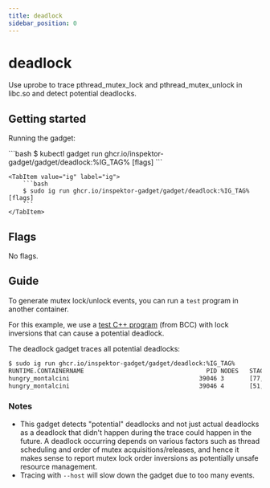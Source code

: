 ```yaml
---
title: deadlock
sidebar_position: 0
---
```



# deadlock

Use uprobe to trace pthread_mutex_lock and pthread_mutex_unlock in libc.so and detect potential deadlocks.

## Getting started

Running the gadget:

<Tabs groupId="env">
    <TabItem value="kubectl-gadget" label="kubectl gadget">
        ```bash
        $ kubectl gadget run ghcr.io/inspektor-gadget/gadget/deadlock:%IG_TAG% [flags]
        ```
    </TabItem>

    <TabItem value="ig" label="ig">
        ```bash
        $ sudo ig run ghcr.io/inspektor-gadget/gadget/deadlock:%IG_TAG% [flags]
        ```
    </TabItem>
</Tabs>

## Flags

No flags.

## Guide

To generate mutex lock/unlock events, you can run a `test` program in another container.

For this example, we use a [test C++ program](https://github.com/iovisor/bcc/blob/master/tools/deadlock_example.txt#L187) (from BCC) with lock inversions that can cause a potential deadlock.

The deadlock gadget traces all potential deadlocks:
```bash
$ sudo ig run ghcr.io/inspektor-gadget/gadget/deadlock:%IG_TAG%
RUNTIME.CONTAINERNAME                                  PID NODES   STACK_IDS                                           COMM
hungry_montalcini                                    39046 3       [77, 13], [149, 42], [11, 109]                      test
hungry_montalcini                                    39046 4       [51, 208], [87, 52], [239, 71], [175, 35]           test
```

### Notes

- This gadget detects "potential" deadlocks and not just actual deadlocks as a deadlock that didn't happen during the trace could happen in the future.
A deadlock occurring depends on various factors such as thread scheduling and order of mutex acquisitions/releases, and hence it makes sense to report mutex lock order inversions as potentially unsafe resource management.
- Tracing with `--host` will slow down the gadget due to too many events.